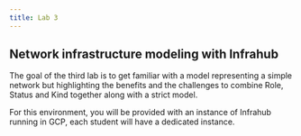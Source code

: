 ```yaml
---
title: Lab 3
---
```


## Network infrastructure modeling with Infrahub

The goal of the third lab is to get familiar with a model representing a simple network but highlighting the benefits and the challenges to combine Role, Status and Kind together along with a strict model.

For this environment, you will be provided with an instance of Infrahub running in GCP, each student will have a dedicated instance.





